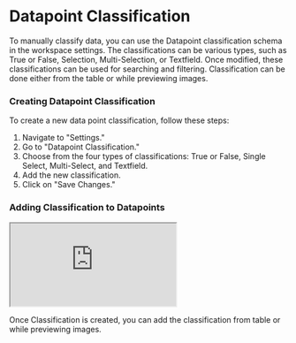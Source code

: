 # Datapoint Classification

To manually classify data, you can use the Datapoint classification schema in the workspace settings. The classifications can be various types, such as True or False, Selection, Multi-Selection, or Textfield. Once modified, these classifications can be used for searching and filtering. Classification can be done either from the table or while previewing images.

### Creating Datapoint Classification

To create a new data point classification, follow these steps:

1. Navigate to "Settings."
2. Go to "Datapoint Classification."
3. Choose from the four types of classifications: True or False, Single Select, Multi-Select, and Textfield.
4. Add the new classification.
5. Click on "Save Changes."

### Adding Classification to Datapoints

<iframe className="w-full aspect-video" src="https://share.redbrickai.com/yvfsJVwl"></iframe>

Once Classification is created, you can add the classification from table or while previewing images.

